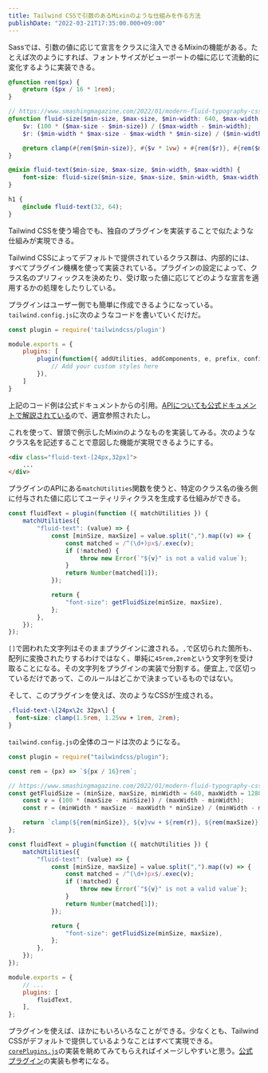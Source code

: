 ```yaml
---
title: Tailwind CSSで引数のあるMixinのような仕組みを作る方法
publishDate: "2022-03-21T17:35:00.000+09:00"
---
```


Sassでは、引数の値に応じて宣言をクラスに注入できるMixinの機能がある。たとえば次のようにすれば、フォントサイズがビューポートの幅に応じて流動的に変化するように実装できる。

```scss
@function rem($px) {
	@return ($px / 16 * 1rem);
}

// https://www.smashingmagazine.com/2022/01/modern-fluid-typography-css-clamp/
@function fluid-size($min-size, $max-size, $min-width: 640, $max-width: 1280) {
	$v: (100 * ($max-size - $min-size)) / ($max-width - $min-width);
	$r: ($min-width * $max-size - $max-width * $min-size) / ($min-width - $max-width);

	@return clamp(#{rem($min-size)}, #{$v * 1vw} + #{rem($r)}, #{rem($max-size)});
}

@mixin fluid-text($min-size, $max-size, $min-width, $max-width) {
	font-size: fluid-size($min-size, $max-size, $min-width, $max-width);
}

h1 {
	@include fluid-text(32, 64);
}
```

Tailwind CSSを使う場合でも、独自のプラグインを実装することで似たような仕組みが実現できる。

Tailwind CSSによってデフォルトで提供されているクラス群は、内部的には、すべてプラグイン機構を使って実装されている。プラグインの設定によって、クラス名のプリフィックスを決めたり、受け取った値に応じてどのような宣言を適用するかの処理をしたりしている。

プラグインはユーザー側でも簡単に作成できるようになっている。`tailwind.config.js`に次のようなコードを書いていくだけだ。

```javascript
const plugin = require('tailwindcss/plugin')

module.exports = {
	plugins: [
		plugin(function({ addUtilities, addComponents, e, prefix, config }) {
			// Add your custom styles here
		}),
	]
}
```

上記のコード例は公式ドキュメントからの引用。[APIについても公式ドキュメントで解説されている](https://tailwindcss.com/docs/plugins)ので、適宜参照されたし。

これを使って、冒頭で例示したMixinのようなものを実装してみる。次のようなクラス名を記述することで意図した機能が実現できるようにする。

```html
<div class="fluid-text-[24px,32px]">
	...
</div>
```

プラグインのAPIにある`matchUtilities`関数を使うと、特定のクラス名の後ろ側に付与された値に応じてユーティリティクラスを生成する仕組みができる。

```javascript
const fluidText = plugin(function ({ matchUtilities }) {
	matchUtilities({
		"fluid-text": (value) => {
			const [minSize, maxSize] = value.split(",").map((v) => {
				const matched = /^(\d+)px$/.exec(v);
				if (!matched) {
					throw new Error(`"${v}" is not a valid value`);
				}
				return Number(matched[1]);
			});

			return {
				"font-size": getFluidSize(minSize, maxSize),
			};
		},
	});
});
```

`[]`で囲われた文字列はそのままプラグインに渡される。`,`で区切られた箇所も、配列に変換されたりするわけではなく、単純に`45rem,2rem`という文字列を受け取ることになる。その文字列をプラグインの実装で分割する。便宜上`,`で区切っているだけであって、このルールはどこかで決まっているものではない。

そして、このプラグインを使えば、次のようなCSSが生成される。

```css
.fluid-text-\[24px\2c 32px\] {
  font-size: clamp(1.5rem, 1.25vw + 1rem, 2rem);
}
```

`tailwind.config.js`の全体のコードは次のようになる。

```javascript
const plugin = require("tailwindcss/plugin");

const rem = (px) => `${px / 16}rem`;

// https://www.smashingmagazine.com/2022/01/modern-fluid-typography-css-clamp/
const getFluidSize = (minSize, maxSize, minWidth = 640, maxWidth = 1280) => {
	const v = (100 * (maxSize - minSize)) / (maxWidth - minWidth);
	const r = (minWidth * maxSize - maxWidth * minSize) / (minWidth - maxWidth);

	return `clamp(${rem(minSize)}, ${v}vw + ${rem(r)}, ${rem(maxSize)})`;
};

const fluidText = plugin(function ({ matchUtilities }) {
	matchUtilities({
		"fluid-text": (value) => {
			const [minSize, maxSize] = value.split(",").map((v) => {
				const matched = /^(\d+)px$/.exec(v);
				if (!matched) {
					throw new Error(`"${v}" is not a valid value`);
				}
				return Number(matched[1]);
			});

			return {
				"font-size": getFluidSize(minSize, maxSize),
			};
		},
	});
});

module.exports = {
	// ...
	plugins: [
		fluidText,
	],
};
```

プラグインを使えば、ほかにもいろいろなことができる。少なくとも、Tailwind CSSがデフォルトで提供しているようなことはすべて実現できる。[`corePlugins.js`](https://github.com/tailwindlabs/tailwindcss/blob/master/src/corePlugins.js)の実装を眺めてみてもらえればイメージしやすいと思う。[公式プラグイン](https://tailwindcss.com/docs/typography-plugin)の実装も参考になる。
